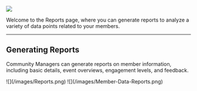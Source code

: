 ![](/images/Reports.png)

Welcome to the Reports page, where you can generate reports to analyze a variety of data points related to your members.

---

## **Generating Reports**

Community Managers can generate reports on member information, including basic details, event overviews, engagement levels, and feedback.

<Steps>
  <Step title="Head to the Reports Tab and Generate a Report">
    ![](/images/Reports.png)
  </Step>
  <Step title="Select Type of Report and Export to CSV">
    ![](/images/Member-Data-Reports.png)
  </Step>
</Steps>

